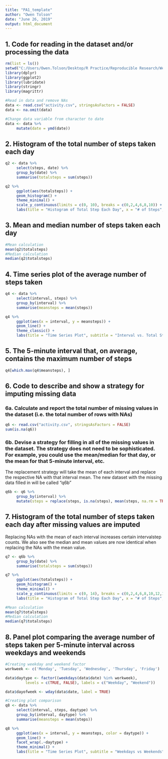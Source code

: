 ---
title: "PA1_template"
author: "Owen Tolson"
date: "June 26, 2019"
output: html_document
---

## 1. Code for reading in the dataset and/or processing the data
```{r, echo = TRUE, results = "hide", warning = FALSE, message = FALSE}
rm(list = ls())
setwd("C:/Users/Owen.Tolson/Desktop/R Practice/Reproducible Research/Week 2")
library(dplyr)
library(ggplot2)
library(lubridate)
library(stringr)
library(magrittr)

#Read in data and remove NAs
data <- read.csv("activity.csv", stringsAsFactors = FALSE)
data <- na.omit(data)

#Change data variable from character to date
data <- data %>% 
     mutate(date = ymd(date))
```

## 2. Histogram of the total number of steps taken each day

 
```{r, echo = TRUE, warning = FALSE, message = FALSE}
q2 <- data %>% 
     select(steps, date) %>% 
     group_by(date) %>% 
     summarise(totalsteps = sum(steps))

q2 %>% 
     ggplot(aes(totalsteps)) + 
     geom_histogram() +
     theme_minimal() +
     scale_y_continuous(limits = c(0, 10), breaks = c(0,2,4,6,8,10)) +
     labs(title = "Histogram of Total Step Each Day", x = "# of Steps", y = "Count")
```

## 3. Mean and median number of steps taken each day
```{r, echo = TRUE}
#Mean calculation
mean(q2$totalsteps)
#Median calculation
median(q2$totalsteps)

```

## 4. Time series plot of the average number of steps taken
```{r, echo = TRUE}
q4 <- data %>% 
     select(interval, steps) %>% 
     group_by(interval) %>% 
     summarise(meansteps = mean(steps))

q4 %>% 
     ggplot(aes(x = interval, y = meansteps)) +
     geom_line() +
     theme_classic() +
     labs(title = "Time Series Plot", subtitle = "Interval vs. Total Steps", x = "Interval", y = "Avg # of Steps")
```


## 5. The 5-minute interval that, on average, contains the maximum number of steps
```{r, echo = TRUE}
q4[which.max(q4$meansteps), ]
```
## 6. Code to describe and show a strategy for imputing missing data


### 6a. Calculate and report the total number of missing values in the dataset (i.e. the total number of rows with \color{red}{\verb|NA|}NAs)
```{r, echo = TRUE}
q6 <- read.csv("activity.csv", stringsAsFactors = FALSE)
sum(is.na(q6))

```
### 6b. Devise a strategy for filling in all of the missing values in the dataset. The strategy does not need to be sophisticated. For example, you could use the mean/median for that day, or the mean for that 5-minute interval, etc.

The replacement strategy will take the mean of each interval and replace the respective NA with that interval mean. The new dataset with the missing data filled in will be called "q6b"

```{r, echo = TRUE}
q6b <- q6 %>% 
     group_by(interval) %>%
     mutate(steps = replace(steps, is.na(steps), mean(steps, na.rm = TRUE)))
```

## 7. Histogram of the total number of steps taken each day after missing values are imputed

Replacing NAs with the mean of each interval increases certain intervalstep counts. We also see the median and mean values are now identical when replacing the NAs with the mean value. 
```{r, echo = TRUE, warning = FALSE, message = FALSE}
q7 <- q6b %>% 
     group_by(date) %>% 
     summarise(totalsteps = sum(steps))

q7 %>% 
     ggplot(aes(totalsteps)) + 
     geom_histogram() +
     theme_minimal() +
     scale_y_continuous(limits = c(0, 14), breaks = c(0,2,4,6,8,10,12,14)) +
     labs(title = "Histogram of Total Step Each Day", x = "# of Steps", y = "Count")

#Mean calculation
mean(q7$totalsteps)
#Median calculation
median(q7$totalsteps)
```
## 8. Panel plot comparing the average number of steps taken per 5-minute interval across weekdays and weekends
```{r, echo = TRUE}

#Creating weekday and weekend factor
workweek <- c('Monday', 'Tuesday', 'Wednesday', 'Thursday', 'Friday')

data$daytype <- factor((weekdays(data$date) %in% workweek), 
         levels = c(TRUE, FALSE), labels = c("Weekday", "Weekend"))

data$dayofweek <- wday(data$date, label = TRUE)

#Creating plot comparison
q8 <- data %>% 
     select(interval, steps, daytype) %>% 
     group_by(interval, daytype) %>% 
     summarise(meansteps = mean(steps))

q8 %>% 
     ggplot(aes(x = interval, y = meansteps, color = daytype)) +
     geom_line() +
     facet_wrap(.~daytype) +
     theme_minimal() +
     labs(title = "Time Series Plot", subtitle = "Weekdays vs Weekends", x = "Interval", y = "Avg # of Steps")

```

